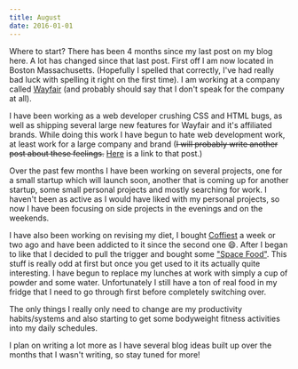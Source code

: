 ```yaml
---
title: August
date: 2016-01-01
---
```




Where to start? There has been 4 months since my last post on my blog here. A lot has changed since that last post. First off I am now located in Boston Massachusetts. (Hopefully I spelled that correctly, I've had really bad luck with spelling it right on the first time). I am working at a company called <a href="http://wayfair.com" >Wayfair</a> (and probably should say that I don't speak for the company at all).

I have been working as a web developer crushing CSS and HTML bugs, as well as shipping several large new features for Wayfair and it's affiliated brands. While doing this work I have begun to hate web development work, at least work for a large company and brand (<s>I will probably write another post about these feelings.</s> <a href="/post/Web-Development-Sucks">Here</a> is a link to that post.)

Over the past few months I have been working on several projects, one for a small startup which will launch soon, another that is coming up for another startup, some small personal projects and mostly searching for work. I haven't been as active as I would have liked with my personal projects, so now I have been focusing on side projects in the evenings and on the weekends.

I have also been working on revising my diet, I bought <a href="https://www.soylent.com/product/coffiest/" class="link link--out">Coffiest</a> a week or two ago and have been addicted to it since the second one 😄. After I began to like that I decided to pull the trigger and bought some
<a href="https://www.spacenutrientsstation.com" >"Space Food"</a>. This stuff is really odd at first but once you get used to it its actually quite interesting. I have begun to replace my lunches at work with simply a cup of powder and some water. Unfortunately I still have a ton of real food in my fridge that I need to go through first before completely switching over.

The only things I really only need to change are my productivity habits/systems and also starting to get some bodyweight fitness activities into my daily schedules.

I plan on writing a lot more as I have several blog ideas built up over the months that I wasn't writing, so stay tuned for more!

